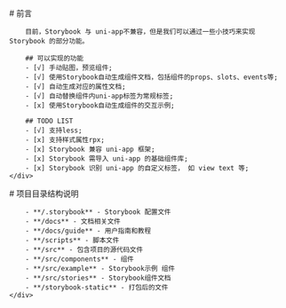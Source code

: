 
<Meta title="前言"/>

<div className="sb-container">
    <div className='sb-section-title'>
        # 前言

        目前，Storybook 与 uni-app不兼容，但是我们可以通过一些小技巧来实现 Storybook 的部分功能。

        ## 可以实现的功能
        - [√] 手动贴图，预览组件;
        - [√] 使用Storybook自动生成组件文档，包括组件的props、slots、events等;
        - [√] 自动生成对应的属性文档;
        - [√] 自动替换组件内uni-app标签为常规标签;
        - [x] 使用Storybook自动生成组件的交互示例;

        ## TODO LIST
        - [√] 支持less;
        - [x] 支持样式属性rpx;
        - [x] Storybook 兼容 uni-app 框架;
        - [x] Storybook 需导入 uni-app 的基础组件库;
        - [x] Storybook 识别 uni-app 的自定义标签， 如 view text 等;
    </div>
</div>
<div className="sb-container">
    <div className='sb-section-title'>
        # 项目目录结构说明

        - **/.storybook** - Storybook 配置文件
        - **/docs** - 文档相关文件
        - **/docs/guide** - 用户指南和教程
        - **/scripts** - 脚本文件
        - **/src** - 包含项目的源代码文件
        - **/src/components** - 组件
        - **/src/example** - Storybook示例 组件
        - **/src/stories** - Storybook组件文档
        - **/storybook-static** - 打包后的文件
    </div>

</div>

<style>
    {`
      .sb-container {
        margin-bottom: 48px;
      }

      .sb-section {
        width: 100%;
        display: flex;
        flex-direction: row;
        gap: 20px;
      }

      img {
        object-fit: cover;
      }

      .sb-section-title {
        margin-bottom: 32px;
      }

      .sb-section a:not(h1 a, h2 a, h3 a) {
        font-size: 14px;
      }

      @media screen and (max-width: 800px) {
        .sb-addon-img {
          left: 300px;
        }
      }
`}
</style>

